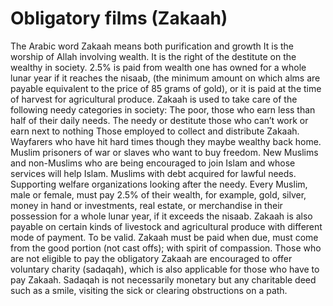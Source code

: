 # Obligatory films (Zakaah)
The Arabic word Zakaah means both purification and growth It is the worship of Allah involving wealth. It is the right of the destitute on the wealthy in society. 2\.5% is paid from wealth one has owned for a whole lunar year if it reaches the nisaab, (the minimum amount on which alms are payable equivalent to the price of 85 grams of gold), or it is paid at the time of harvest for agricultural produce. Zakaah is used to take care of the following needy categories in society: The poor, those who earn less than half of their daily needs. The needy or destitute those who can't work or earn next to nothing Those employed to collect and distribute Zakaah. Wayfarers who have hit hard times though they maybe wealthy back home. Muslim prisoners of war or slaves who want to buy freedom. New Muslims and non-Muslims who are being encouraged to join Islam and whose services will help Islam. Muslims with debt acquired for lawful needs. Supporting welfare organizations looking after the needy. Every Muslim, male or female, must pay 2\.5% of their wealth, for example, gold, silver, money in hand or investments, real estate, or merchandise in their possession for a whole lunar year, if it exceeds the nisaab. Zakaah is also payable on certain kinds of livestock and agricultural produce with different mode of payment. To be valid. Zakaah must be paid when due, must come from the good portion (not cast offs); with spirit of compassion. Those who are not eligible to pay the obligatory Zakaah are encouraged to offer voluntary charity (sadaqah), which is also applicable for those who have to pay Zakaah. Sadaqah is not necessarily monetary but any charitable deed such as a smile, visiting the sick or clearing obstructions on a path.